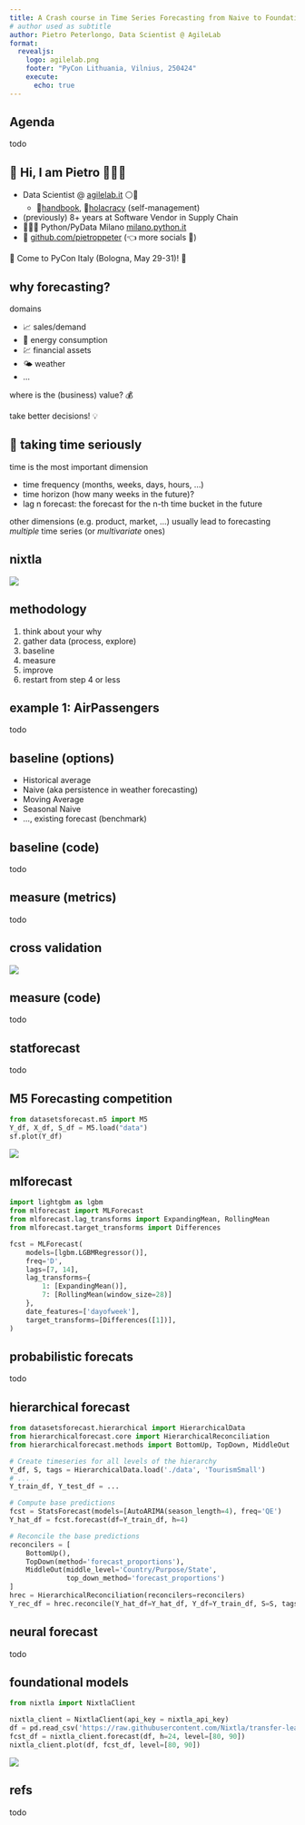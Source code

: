 ```yaml
---
title: A Crash course in Time Series Forecasting from Naive to Foundational
# author used as subtitle
author: Pietro Peterlongo, Data Scientist @ AgileLab
format:
  revealjs:
    logo: agilelab.png
    footer: "PyCon Lithuania, Vilnius, 250424"
    execute:
      echo: true
---
```

## Agenda

todo

## 👋 Hi, I am Pietro  👨‍👩‍👧

- Data Scientist @ [agilelab.it](agilelab.it) ⚪️🔵
  - 📘[handbook](), 🤙[holacracy]() (self-management)
- (previously) 8+ years at Software Vendor in Supply Chain
- 🐍🇮🇹 Python/PyData Milano [milano.python.it]()
- 🐙 [github.com/pietroppeter](github.com/pietroppeter) (👈 more socials 🔗)

🎪 Come to PyCon Italy (Bologna, May 29-31)! 🍝

## why forecasting?

domains

- 📈 sales/demand
- 🔋 energy consumption
- 💹 financial assets
- 🌤️ weather
- ...

where is the (business) value? 💰

take better decisions! 💡

## 🏹 taking time seriously

time is the most important dimension

- time frequency (months, weeks, days, hours, ...)
- time horizon (how many weeks in the future)?
- lag n forecast: the forecast for the n-th time bucket in the future

other dimensions (e.g. product, market, ...) usually lead
to forecasting _multiple_ time series (or _multivariate_ ones)

## nixtla

![](images/nixtla.png)

## methodology

1. think about your why
2. gather data (process, explore)
3. baseline
4. measure
5. improve
6. restart from step 4 or less

## example 1: AirPassengers

todo

## baseline (options)

- Historical average
- Naive (aka persistence in weather forecasting)
- Moving Average
- Seasonal Naive
- ..., existing forecast (benchmark)

## baseline (code)

todo

## measure (metrics)

todo

## cross validation

![](images/crossvalidation.gif)

## measure (code)

todo

## statforecast

todo

## M5 Forecasting competition

```python
from datasetsforecast.m5 import M5
Y_df, X_df, S_df = M5.load("data")
sf.plot(Y_df)
```

![](images/m5.png)

## mlforecast

```python
import lightgbm as lgbm
from mlforecast import MLForecast
from mlforecast.lag_transforms import ExpandingMean, RollingMean
from mlforecast.target_transforms import Differences

fcst = MLForecast(
    models=[lgbm.LGBMRegressor()],
    freq='D',
    lags=[7, 14],
    lag_transforms={
        1: [ExpandingMean()],
        7: [RollingMean(window_size=28)]
    },
    date_features=['dayofweek'],
    target_transforms=[Differences([1])],
)
```


## probabilistic forecats

todo

## hierarchical forecast

```python
from datasetsforecast.hierarchical import HierarchicalData
from hierarchicalforecast.core import HierarchicalReconciliation
from hierarchicalforecast.methods import BottomUp, TopDown, MiddleOut

# Create timeseries for all levels of the hierarchy
Y_df, S, tags = HierarchicalData.load('./data', 'TourismSmall')
# ...
Y_train_df, Y_test_df = ...

# Compute base predictions
fcst = StatsForecast(models=[AutoARIMA(season_length=4), freq='QE')
Y_hat_df = fcst.forecast(df=Y_train_df, h=4)

# Reconcile the base predictions
reconcilers = [
    BottomUp(),
    TopDown(method='forecast_proportions'),
    MiddleOut(middle_level='Country/Purpose/State',
              top_down_method='forecast_proportions')
]
hrec = HierarchicalReconciliation(reconcilers=reconcilers)
Y_rec_df = hrec.reconcile(Y_hat_df=Y_hat_df, Y_df=Y_train_df, S=S, tags=tags)
```

## neural forecast

todo

## foundational models

```python
from nixtla import NixtlaClient

nixtla_client = NixtlaClient(api_key = nixtla_api_key)
df = pd.read_csv('https://raw.githubusercontent.com/Nixtla/transfer-learning-time-series/main/datasets/electricity-short.csv')
fcst_df = nixtla_client.forecast(df, h=24, level=[80, 90])
nixtla_client.plot(df, fcst_df, level=[80, 90])
```

![](images/timegpt.png)

## refs

todo